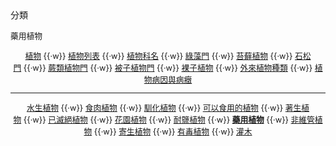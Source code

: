 ;分類
<div style="font-size:91%">
<categorytree depth=1>藥用植物</categorytree>
</div>
<center><div style="font-size:91%">
[[:Category:植物|植物]] {{·w}}
[[:Category:植物列表|植物列表]] {{·w}}
[[:Category:植物科名|植物科名]] {{·w}}
[[:Category:綠藻門|綠藻門]] {{·w}}
[[:Category:苔蘚植物|苔蘚植物]] {{·w}}
[[:Category:石松門|石松門]] {{·w}}
[[:Category:蕨類植物門|蕨類植物門]] {{·w}}
[[:Category:被子植物門|被子植物門]] {{·w}}
[[:Category:裸子植物|裸子植物]] {{·w}}
[[:Category:外來植物種類|外來植物種類]] {{·w}}
[[:Category:植物病因與病症|植物病因與病癥]]

----

[[:Category:水生植物|水生植物]] {{·w}}
[[:Category:食肉植物|食肉植物]] {{·w}}
[[:Category:馴化植物|馴化植物]] {{·w}}
[[:Category:可以食用的植物|可以食用的植物]] {{·w}}
[[:Category:著生植物|著生植物]] {{·w}}
[[:Category:已滅絕植物|已滅絕植物]] {{·w}}
[[:Category:花園植物|花園植物]] {{·w}}
[[:Category:耐鹽植物|耐鹽植物]] {{·w}}
'''[[:Category:藥用植物|藥用植物]]''' {{·w}}
[[:Category:非維管植物|非維管植物]] {{·w}}
[[:Category:寄生植物|寄生植物]] {{·w}}
[[:Category:有毒植物|有毒植物]] {{·w}}
[[:Category:灌木|灌木]]
</div>